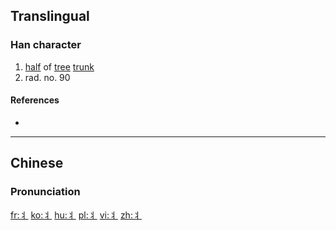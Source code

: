 {{also|爿}}<!-- may be replaced by zh-forms -->
==Translingual==
{{stroke order|type=animate}}

===Han character===
{{Han char|rn=90|rad=爿|as=00|sn=4|var=1|four=|canj=LIM, XLIM}}

# [[half]] of [[tree]] [[trunk]]
# rad. no. 90

====References====
* {{Han ref|kx=0079.021|hdz=10028.061|uh=4E2C|ud=20012}}

----

==Chinese==
{{zh-forms}}

===Pronunciation===
{{zh-pron
|m=qiáng
|c=
|mc=
|oc=
|ma=
|cat=n
}}

[[Category:CJKV radicals| ]]

[[fr:丬]]
[[ko:丬]]
[[hu:丬]]
[[pl:丬]]
[[vi:丬]]
[[zh:丬]]